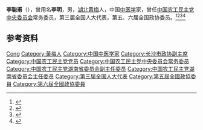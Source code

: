 {{Otheruses|other=名为李聪甫的其他人物|李瑱 (隆慶進士)}}
{{Otheruses|other=名为李明的其他人物|李明}}

'''李聪甫'''（{{bd|1905年||1990年|}}），曾用名'''李明'''，男，[[湖北|湖北]][[黄梅|黄梅]]人，中国[[中医学|中医学]]家，曾任[[中国农工民主党中央委员会|中国农工民主党中央委员会]]常务委员，第三届全国人大代表，第五、六届全国政协委员。<ref>{{Cite book|title=中华人民共和国职官志|author=何虎生, 李耀东, 向常福主编|publisher=中国社会出版社|year=2003|isbn=9787800883934|location=北京|pages=}}</ref><ref>{{Cite book|title=历届全国政协委员人名辞典|author=|publisher=中国国际广播出版社|year=1996|isbn=9787507813746|location=北京|pages=286}}</ref><ref>{{Cite book|title=20世纪中华人物名字号辞典|author=周家珍编著|publisher=法律出版社|year=2000|isbn=9787503628320|location=北京|pages=}}</ref><ref>{{Cite book|title=中华当代文化名人大辞典|author=张品兴, 殷登祥, 陈有进等主编|publisher=中国广播电视出版社|year=1992|isbn=9787504315137|location=北京|pages=}}</ref>

== 参考资料 ==
{{reflist}}

{{中国农工民主党第九届中央委员会}}

{{Authority control}}

{{DEFAULTSORT:Li李}}
[[Category:李姓|Cong]]
[[Category:黃梅人|Category:黃梅人]]
[[Category:中国中医学家|Category:中国中医学家]]
[[Category:长沙市政协副主席|Category:长沙市政协副主席]]
[[Category:中国农工民主党党员|Category:中国农工民主党党员]]
[[Category:中国农工民主党中央委员会常务委员|Category:中国农工民主党中央委员会常务委员]]
[[Category:中国农工民主党湖南省委员会副主任委员|Category:中国农工民主党湖南省委员会副主任委员]]
[[Category:中国农工民主党湖南省委员会主任委员|Category:中国农工民主党湖南省委员会主任委员]]
[[Category:第三届全国人大代表|Category:第三届全国人大代表]]
[[Category:第五屆全國政協委員|Category:第五屆全國政協委員]]
[[Category:第六屆全國政協委員|Category:第六屆全國政協委員]]


{{中国人物小作品}}